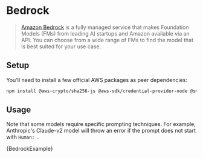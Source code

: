 # Bedrock

> [Amazon Bedrock](https://aws.amazon.com/bedrock/) is a fully managed service that makes Foundation Models (FMs)
> from leading AI startups and Amazon available via an API. You can choose from a wide range of FMs to find the model that is best suited for your use case.

## Setup

You'll need to install a few official AWS packages as peer dependencies:

```bash npm2yarn
npm install @aws-crypto/sha256-js @aws-sdk/credential-provider-node @smithy/protocol-http @smithy/signature-v4 @smithy/eventstream-codec @smithy/util-utf8 @aws-sdk/types
```

## Usage

Note that some models require specific prompting techniques. For example, Anthropic's Claude-v2 model will throw an error if
the prompt does not start with `Human: `.


<CodeBlock language="typescript">{BedrockExample}</CodeBlock>
